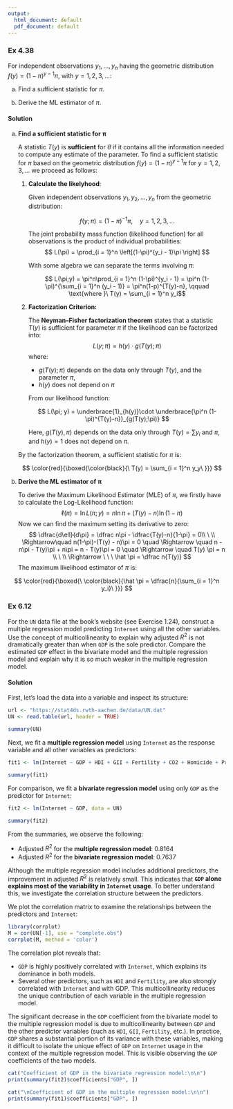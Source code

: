 ```yaml
---
output:
  html_document: default
  pdf_document: default
---
```


### Ex 4.38

For independent observations $y_1, ..., y_n$ having the geometric distribution $f(y) = (1- \pi)^{y-1}\pi$, with $y=1, 2, 3, ...$:

a.  Find a sufficient statistic for $\pi$.

b.  Derive the ML estimator of $\pi$.

#### **Solution**

a.  **Find a sufficient statistic for** $\boldsymbol{\pi}$

    A statistic $T(y)$ is **sufficient** for $\theta$ if it contains all the information needed to compute any estimate of the parameter. To find a sufficient statistic for $\pi$ based on the geometric distribution $f(y)=(1-\pi)^{y-1}\pi$ for $y=1,2,3,...$ we proceed as follows:

    1.  **Calculate the likelyhood**:

        Given independent observations $y_1,y_2,…,y_n$ from the geometric distribution:

        $$
        f(y;\pi) = (1-\pi)^{-1}\pi, \quad y = 1,2,3,...
        $$

        The joint probability mass function (likelihood function) for all observations is the product of individual probabilities:$$
          L(\pi) = \prod_{i = 1}^n \left[(1-\pi)^{y_i - 1}\pi \right]
          $$

        With some algebra we can separate the terms involving $\pi$:

        $$
          L(\pi;y) = \pi^n\prod_{i = 1}^n (1-\pi)^{y_i - 1} = \pi^n (1-\pi)^{\sum_{i = 1}^n (y_i - 1)} = \pi^n(1-p)^{T(y)-n}, \qquad \text{where }\ T(y) = \sum_{i = 1}^n y_i$$

    2.  **Factorization Criterion:**

        The **Neyman–Fisher factorization theorem** states that a statistic $T(y)$ is sufficient for parameter $\pi$ if the likelihood can be factorized into: $$
          L(y;\pi) = h(y)\cdot g(T(y);\pi)
          $$ where:

        -   $g(T(y); \pi)$ depends on the data only through $T(y)$, and the parameter $\pi$,
        -   $h(y)$ does not depend on $\pi$

        From our likelihood function:

        $$
        L(\pi; y) = \underbrace{1}_{h(y)}\cdot \underbrace{\pi^n (1-\pi)^{T(y)-n}}_{g(T(y);\pi)}
        $$

        Here, $g(T(y), \pi)$ depends on the data only through $T(y) = \sum y_i$ and $\pi$, and $h(y) = 1$ does not depend on $\pi$.

    By the factorization theorem, a sufficient statistic for $\pi$ is:

    $$
    \color{red}{\boxed{\color{black}{\ T(y) = \sum_{i = 1}^n y_y\ }}}
    $$

b.  **Derive the ML estimator of** $\boldsymbol \pi$

    To derive the Maximum Likelihood Estimator (MLE) of $\pi$, we firstly have to calculate the Log-Likelihood function: $$
      \ell (\pi) = \ln L(\pi; y) = n \ln \pi + (T(y)-n) \ln (1-\pi)
      $$ Now we can find the maximum setting its derivative to zero: $$
      \dfrac{d\ell}{d\pi} = \dfrac n\pi - \dfrac{T(y)-n}{1-\pi} = 0\\ \ \\
      \Rightarrow\quad  n(1-\pi)-(T(y) - n)\pi = 0 \quad \Rightarrow \quad n - n\pi - T(y)\pi + n\pi = n - T(y)\pi = 0 \quad \Rightarrow \quad  T(y) \pi = n \\ \ \\  \Rightarrow \ \ \ \hat \pi = \dfrac n{T(y)}
      $$ The maximum likelihood estimator of $\pi$ is:

$$
  \color{red}{\boxed{\ \color{black}{\hat \pi = \dfrac{n}{\sum_{i = 1}^n y_i}\ }}}
  $$

### Ex 6.12

For the `UN` data file at the book’s website (see Exercise 1.24), construct a multiple regression model predicting `Internet` using all the other variables. Use the concept of multicollinearity to explain why adjusted $R^2$ is not dramatically greater than when `GDP` is the sole predictor. Compare the estimated `GDP` effect in the bivariate model and the multiple regression model and explain why it is so much weaker in the multiple regression model.

#### **Solution**

First, let's load the data into a variable and inspect its structure:

```r
url <- "https://stat4ds.rwth-aachen.de/data/UN.dat"
UN <- read.table(url, header = TRUE)

summary(UN)
```

Next, we fit a **multiple regression model** using `Internet` as the response variable and all other variables as predictors:

```r
fit1 <- lm(Internet ~ GDP + HDI + GII + Fertility + CO2 + Homicide + Prison, data = UN)

summary(fit1)
```

For comparison, we fit a **bivariate regression model** using only `GDP` as the predictor for `Internet`:

```r
fit2 <- lm(Internet ~ GDP, data = UN)

summary(fit2)
```

From the summaries, we observe the following:

-   Adjusted $R^2$ for the **multiple regression model**: 0.8164
-   Adjusted $R^2$ for the **bivariate regression model**: 0.7637

Although the multiple regression model includes additional predictors, the improvement in adjusted $R^2$ is relatively small. This indicates that **`GDP` alone explains most of the variability in `Internet` usage**. To better understand this, we investigate the correlation structure between the predictors.

We plot the correlation matrix to examine the relationships between the predictors and `Internet`:

```r
library(corrplot)
M = cor(UN[-1], use = "complete.obs")
corrplot(M, method = 'color')
```

The correlation plot reveals that:

-   `GDP` is highly positively correlated with `Internet`, which explains its dominance in both models.
-   Several other predictors, such as `HDI` and `Fertility`, are also strongly correlated with `Internet` and with GDP. This multicollinearity reduces the unique contribution of each variable in the multiple regression model.

The significant decrease in the `GDP` coefficient from the bivariate model to the multiple regression model is due to multicollinearity between `GDP` and the other predictor variables (such as `HDI`, `GII`, `Fertility`, etc.). In practice, `GDP` shares a substantial portion of its variance with these variables, making it difficult to isolate the unique effect of `GDP` on `Internet` usage in the context of the multiple regression model. This is visible observing the `GDP` coefficients of the two models.

```r
cat("Coefficient of GDP in the bivariate regression model:\n\n")
print(summary(fit2)$coefficients["GDP", ])

cat("\nCoefficient of GDP in the multiple regression model:\n\n")
print(summary(fit1)$coefficients["GDP", ])
```
